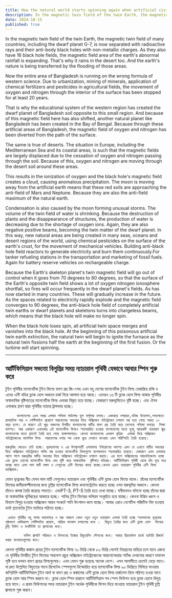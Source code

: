 ```yaml
---
title: How the natural world starts spinning again when artificial civilizations disappear.
description: In the magnetic twin field of the twin Earth, the magnetic twin field of many countries, including the dwarf planet G-7, is now separated with radioactive rays and their anti-body black holes with non-metallic charges.  As they also have 16 black hole fields, the magnetic field area of ​​the earth's abnormal rainfall is expanding.
date: 2024-10-15
published: true
---
```


In the magnetic twin field of the twin Earth, the magnetic twin field of many countries, including the dwarf planet G-7, is now separated with radioactive rays and their anti-body black holes with non-metallic charges.  As they also have 16 black hole fields, the magnetic field area of ​​the earth's abnormal rainfall is expanding. That's why it rains in the desert too. And the earth's nature is being transferred by the flooding of those areas.

Now the entire area of ​​Bangladesh is running on the wrong formula of western science. Due to urbanization, mining of minerals, application of chemical fertilizers and pesticides in agricultural fields, the movement of oxygen and nitrogen through the interior of the surface has been stopped for at least 20 years.

That is why the educational system of the western region has created the dwarf planet of Bangladesh soil opposite to this small region. And because of this magnetic field here has also shifted, another natural planet like Bangladesh has been created in the Bay of Bengal.
Because through these artificial areas of Bangladesh, the magnetic field of oxygen and nitrogen has been diverted from the path of the surface.

The same is true of deserts. The situation in Europe, including the Mediterranean Sea and its coastal areas, is such that the magnetic fields are largely displaced due to the cessation of oxygen and nitrogen passing through the soil. Because of this, oxygen and nitrogen are moving through the desert soil around these areas.

This results in the ionization of oxygen and the black hole's magnetic field creates a cloud, causing anomalous precipitation. The moon is moving away from the artificial earth means that these red soils are approaching the anti-field of Mars and Neptune. Because they are also the anti-field maximum of the natural earth.

Condensation is also caused by the moon forming unusual storms.
The volume of the twin field of water is shrinking. Because the destruction of plants and the disappearance of structures, the production of water is decreasing due to the shortage of oxygen ions. Again, they are also negative positive beams, becoming the twin matter of the dwarf planet.
In this way, new natural areas are being created in many seas, oceans and desert regions of the world, using chemical pesticides on the surface of the earth's crust, for the movement of mechanical vehicles.  Building anti-black hole field reactors to generate electricity and burn them continuously.For tanker refueling stations in the transportation and marketing of fossil fuels. Again for battery reserve vehicles on rechargeable charge.

Because the Earth's skeleton planet's twin magnetic field will go out of control when it goes from 70 degrees to 80 degrees, so that the surface of the Earth's opposite twin field shows a lot of oxygen nitrogen ionosphere shortfall, so fires will occur frequently in the dwarf planet's fields. As has now started in many countries.
These will gradually increase in the future.
As the spaces related to electricity rapidly explode and the magnetic field converges to 90 degrees, the anti-black hole field of completely artificial twin earths or dwarf planets and skeletons turns into chargeless beams, which means that the  black hole will make no longer spin.

When the black hole loses spin, all artificial twin space merges and vanishes into the black hole. At the beginning of this poisonous artificial twin earth extinction, the natural twin will begin to ignite the furnace as the natural twin fissions half the earth at the beginning of the first fusion. Or the turbine will start spinning.

---

## আর্টিফিসিয়াল সভ‍্যতা বিলুপ্তির সময় ন‍্যাচারাল পৃথিবী যেভাবে আবার স্পিন শুরু করে

 টুইন পৃথিবীর ম‍্যাগনেটিক টুইন ফিল্ডে বামণ  গ্রহ জি-৭সহ এখন বহু দেশের ম‍্যাগনেটিক টুইন ফিল্ড তেজস্ক্রিয় রশ্মি ও এদের এন্টি বডির ব্ল‍্যাক হোল অধাতব চার্জ নিয়ে আলাদা হয়ে আছে।  এদেরও ১৬ টি ব্ল‍্যাক হোল ফিল্ড থাকায় পৃথিবীর   অস্বাভাবিক বৃষ্টিপাতের ম‍্যাগনেটিক ফিল্ড এলাকা বিস্তৃত হয়ে যাচ্ছে। যেকারণে মরুভূমিতেও বৃষ্টি হচ্ছে। এবং ঐসব এলাকার প্লাবণ দ্বারা পৃথিবীর ন‍্যাচার ট্রান্সফার হচ্ছে।

         বাংলাদেশের এখন সমগ্র এলাকা পশ্চিমা সাইন্সের ভুল ফর্মূলায় চলছে। একাধারে নগরায়ন,খনিজ উত্তোলন,শস‍্যক্ষেতে রাসায়নিক সার ও পেস্টিসাইড প্রয়োগে সারফেসের অভ‍্যন্তর দিয়ে অক্সিজেন নাইট্রোজেন চলাচল বন্ধ হয়ে গেছে অন্তত ২০ বছর হলো। যে কারণে এই ক্ষুদ্র অঞ্চলের বিপরীত বাংলাদেশের মাটির বামণ গ্রহ তৈরি করে ফেলেছে পশ্চিমা বলয়ের  শিক্ষা ব‍্যবস্হা। আর একারণে এখানকার এই ম‍্যাগনেটিক ফিল্ডও স্হানান্তরিত হওয়ায় বাংলাদেশের মতো হুবহু আরেকটি ন‍্যাচারাল ক্ষুদ্র বাংলাদেশের মতো প্ল‍্যানেট তৈরি হয়ে গেছে বঙ্গোপসাগরে। কেননা বাংলাদেশের এসকল কৃত্রিম  এলাকা দিয়ে অক্সিজেন নাইট্রোজেনের ম‍্যাগনিক ফিল্ড  সারফেসের চলার পথ থেকে ঘুরে সেখানে যাওয়ায় এমন পরিস্হিতি তৈরি হয়েছে।

    মরুভূমির ক্ষেত্রেও তাই হচ্ছে। ভূমধ‍্যসাগর ও এর উপকূলবর্তী এলাকাসহ ইউরোপের অবস্হা এমন যে এখানে মাটির অভ‍্যন্তর দিয়ে অক্সিজেন নাইট্রোজেন পাসিং বন্ধ হওয়ায় ম‍্যাগনেটিক ফিল্ডগুলো ব‍্যাপকভাবে স্হানান্তরিত হয়েছে। যেকারণে এসব এলাকার আশে পাশে মরুভূমির মাটির অভ‍্যন্তর দিয়ে অক্সিজেন নাইট্রোজেন চলাচল করছে। এর ফলে অক্সিজেনের আয়নাইজেশন হচ্ছে এবং ব্ল‍্যাক হোলের ম‍্যাগনেটিক ফিল্ড মেঘ সৃষ্টি করে অস্বাভাবিক  বৃষ্টিপাত ঘটাচ্ছে। আর্টিফিসিয়াল পৃথিবী থেকে চাঁদ দূরে সরে যাচ্ছে মানে এসব লাল মাটি মঙ্গল ও নেপ্চুনের এন্টি ফিল্ডের কাছে যাচ্ছে।কেননা এরাও ন‍্যাচারাল পৃথিবীর এন্টি ফিল্ড ম‍্যাক্সিমাম।
যেমন ভূত্বকের নীচ যেসব লাল মাটি সেগুলোও ন‍্যাচারাল এবং পৃথিবীর এন্টি ব্ল‍্যাক হোল ফিল্ডে থাকে।  চাঁদের ম‍্যাগনেটিক ফিল্ডের জলীয়বাষ্পীভবনের জন‍্য চূল্লির  ম‍্যাগনেটিক ফিল্ড কনসেন্ট্রেটেড করতে হচ্ছে  এসব মরুভূমির  অঞ্চলে। কেননা চাঁদেও কলঙ্ক তৈরি করেছে সভ‍্যতা। এবংPT-3, PT-5 তৈরি হতে দেখা যাচ্ছে। ঘনীভবনও ঘটানো হচ্ছে চাঁদের দ্বারা যা অস্বাভাবিক ঘূর্নিঝড়ের আকারে হচ্ছে।
পানির টুইন ফিল্ডের ভলিয়ম সংকুচিত হয়ে যাচ্ছে। কেননা উদ্ভিদ ধ্বংস ও বিন‍্যাস বিলুপ্ত হওয়ায় অক্সিজেন আয়ন সংকটে পানি উৎপাদন কমে যাচ্ছে। আবার  এরাও নেগেটিভ পজিটিভ বিম হওয়ায় ডার্ফ প্ল‍্যানেটের টুইন ম‍্যাটারে পরিণত হচ্ছে।

     এভাবে পৃথিবীর বহু সাগর মহাসাগরে ও মরু অঞ্চলে যেমন নতুন নতুন ন‍্যাচারাল এলাকা তৈরি হচ্ছে স্হলভাগের ভূত্বকের পৃষ্ঠভাগে কেমিক‍্যাল পেস্টিসাইড প্রয়োগ, যান্ত্রিক যানবাস চলাচলের জন‍্য ।  বিদ‍্যুত তৈরির জন‍্য এন্টি ব্ল‍্যাক হোল  ফিল্ডের চুল্লি নির্মাণ ও কনটিনিউ তা জ্বালানোর জন‍্য।

            ফসিল জ্বালানি পরিবহন ও বিপননের ট‍্যাঙ্কার রিফুয়েলিং স্টেশনের জন‍্য। আবার রিচার্জেবল চার্জে ব‍্যাটারি রিজার্ভ করার যানবাহনগুলোর জন‍্য।

কেননা পৃথিবীর কঙ্কাল গ্রহের টুইন  ম‍্যাগনেটিক ফিল্ড ৭০ ডিগ্রি থেকে ৮০ ডিগ্রি গেলেই নিয়ন্ত্রনের বাহিরে চলে যাবে এজন‍্য যে পৃথিবীর বিপরীত টুইন ফিল্ডের সারফেস প্রচুর অক্সিজেন নাইট্রোজেনের আয়নোস্ফেয়ার শর্টেজ দেখানোর কারণে দাবানল সৃষ্টি হবে ঘনঘন বামণ গ্রহের ফিল্ডগুলোয়। এখন যেমন শুরু হয়েছে অনেক দেশে। এসব আগামীতে ক্রমেই বেড়ে যাবে।
যা দ্রুত উল্লেখিত বিদ‍্যুতের সাথে রিলেটেড স্পেসগুলো বিস্ফোরিত হয়ে ম‍্যাগনেটিক ফিল্ড ৯০ ডিগ্রিতে মিলিয়ে যাওয়ায় কম্প্লিটলি আর্টিফিসিয়াল টুইন আর্থ বা বামণ গ্রহ ও কঙ্কালের এন্টি ব্ল‍্যাক হোল ফিল্ড চার্জলেস বিমে পরিণত হওয়া মানে ব্ল‍্যাক হোল আর স্পিন করাবে না। ব্ল‍্যাক হোল স্পিন হারালে আর্টিফিসিয়াল সব স্পেস ফিউশন হয়ে ব্ল‍্যাক হোলে বিলুপ্ত হয়ে যাবে। এ প্রথম ফিউশনের সময় ন‍্যাচারাল টুইন অর্ধেক পৃথিবীকে ফিশন দিয়ে যাওয়ায় ন‍্যাচারাল টুইন পৃথিবী চূল্লি জ্বালানো শুরু করবে।
